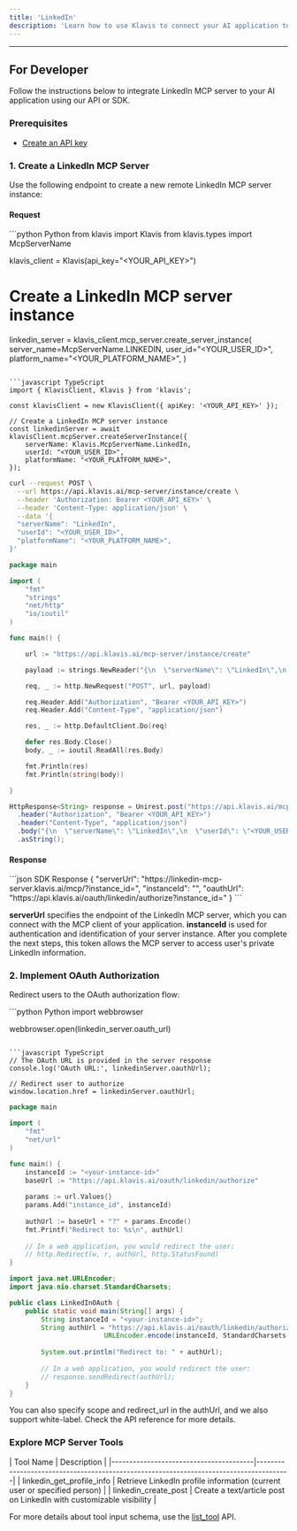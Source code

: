 ```yaml
---
title: 'LinkedIn'
description: 'Learn how to use Klavis to connect your AI application to LinkedIn MCP Server'
---
```



<NoCodeSnippet />

---

## For Developer

Follow the instructions below to integrate LinkedIn MCP server to your AI application using our API or SDK.

### Prerequisites

- [Create an API key](https://www.klavis.ai/home/api-keys)

### 1. Create a LinkedIn MCP Server

Use the following endpoint to create a new remote LinkedIn MCP server instance:

#### Request
<CodeGroup>
```python Python
from klavis import Klavis
from klavis.types import McpServerName

klavis_client = Klavis(api_key="<YOUR_API_KEY>")

# Create a LinkedIn MCP server instance
linkedin_server = klavis_client.mcp_server.create_server_instance(
    server_name=McpServerName.LINKEDIN,
    user_id="<YOUR_USER_ID>",
    platform_name="<YOUR_PLATFORM_NAME>",
)
```

```javascript TypeScript
import { KlavisClient, Klavis } from 'klavis';

const klavisClient = new KlavisClient({ apiKey: '<YOUR_API_KEY>' });

// Create a LinkedIn MCP server instance
const linkedinServer = await klavisClient.mcpServer.createServerInstance({
    serverName: Klavis.McpServerName.LinkedIn,
    userId: "<YOUR_USER_ID>",
    platformName: "<YOUR_PLATFORM_NAME>",
});
```

```bash cURL
curl --request POST \
  --url https://api.klavis.ai/mcp-server/instance/create \
  --header 'Authorization: Bearer <YOUR_API_KEY>' \
  --header 'Content-Type: application/json' \
  --data '{
  "serverName": "LinkedIn",
  "userId": "<YOUR_USER_ID>",
  "platformName": "<YOUR_PLATFORM_NAME>",
}'
```

```go Go
package main

import (
	"fmt"
	"strings"
	"net/http"
	"io/ioutil"
)

func main() {

	url := "https://api.klavis.ai/mcp-server/instance/create"

	payload := strings.NewReader("{\n  \"serverName\": \"LinkedIn\",\n  \"userId\": \"<YOUR_USER_ID>\",\n  \"platformName\": \"<YOUR_PLATFORM_NAME>\"\n}")

	req, _ := http.NewRequest("POST", url, payload)

	req.Header.Add("Authorization", "Bearer <YOUR_API_KEY>")
	req.Header.Add("Content-Type", "application/json")

	res, _ := http.DefaultClient.Do(req)

	defer res.Body.Close()
	body, _ := ioutil.ReadAll(res.Body)

	fmt.Println(res)
	fmt.Println(string(body))

}
```

```java Java
HttpResponse<String> response = Unirest.post("https://api.klavis.ai/mcp-server/instance/create")
  .header("Authorization", "Bearer <YOUR_API_KEY>")
  .header("Content-Type", "application/json")
  .body("{\n  \"serverName\": \"LinkedIn\",\n  \"userId\": \"<YOUR_USER_ID>\",\n  \"platformName\": \"<YOUR_PLATFORM_NAME>\"\n}")
  .asString();
```
</CodeGroup>

#### Response
<CodeGroup>
```json SDK Response
{
  "serverUrl": "https://linkedin-mcp-server.klavis.ai/mcp/?instance_id=<instance-id>",
  "instanceId": "<instance-id>",
  "oauthUrl": "https://api.klavis.ai/oauth/linkedin/authorize?instance_id=<instance-id>"
}
```
</CodeGroup>

<Check>**serverUrl** specifies the endpoint of the LinkedIn MCP server, which you can connect with the MCP client of your application.</Check>
<Note>**instanceId** is used for authentication and identification of your server instance. After you complete the next steps, this token allows the MCP server to access user's private LinkedIn information.</Note>

### 2. Implement OAuth Authorization

Redirect users to the OAuth authorization flow:

<CodeGroup>
```python Python
import webbrowser

webbrowser.open(linkedin_server.oauth_url)
```

```javascript TypeScript
// The OAuth URL is provided in the server response
console.log('OAuth URL:', linkedinServer.oauthUrl);

// Redirect user to authorize
window.location.href = linkedinServer.oauthUrl;
```

```go Go
package main

import (
    "fmt"
    "net/url"
)

func main() {
    instanceId := "<your-instance-id>"
    baseUrl := "https://api.klavis.ai/oauth/linkedin/authorize"
    
    params := url.Values{}
    params.Add("instance_id", instanceId)
    
    authUrl := baseUrl + "?" + params.Encode()
    fmt.Printf("Redirect to: %s\n", authUrl)
    
    // In a web application, you would redirect the user:
    // http.Redirect(w, r, authUrl, http.StatusFound)
}
```

```java Java
import java.net.URLEncoder;
import java.nio.charset.StandardCharsets;

public class LinkedInOAuth {
    public static void main(String[] args) {
        String instanceId = "<your-instance-id>";
        String authUrl = "https://api.klavis.ai/oauth/linkedin/authorize?instance_id=" + 
                        URLEncoder.encode(instanceId, StandardCharsets.UTF_8);
        
        System.out.println("Redirect to: " + authUrl);
        
        // In a web application, you would redirect the user:
        // response.sendRedirect(authUrl);
    }
}
```
</CodeGroup>

<Tip>
You can also specify scope and redirect_url in the authUrl, and we also support white-label. Check the API reference for more details.
</Tip>

### Explore MCP Server Tools

<Accordion title="Tools Information">
| Tool Name                              | Description                                                                           |
|----------------------------------------|---------------------------------------------------------------------------------------|
| linkedin_get_profile_info              | Retrieve LinkedIn profile information (current user or specified person)              |
| linkedin_create_post                   | Create a text/article post on LinkedIn with customizable visibility                   |
</Accordion>

<Note>For more details about tool input schema, use the [list_tool](https://docs.klavis.ai/api-reference/mcp-server/list-tools) API.</Note>